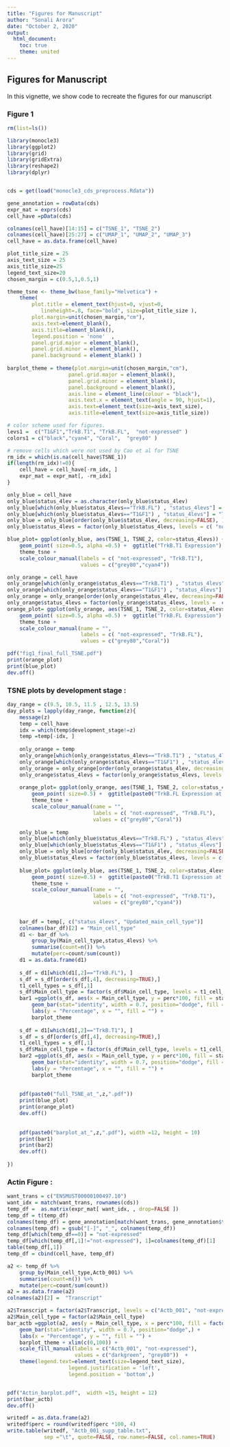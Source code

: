 ```yaml
---
title: "Figures for Manuscript"
author: "Sonali Arora"
date: "October 2, 2020"
output: 
  html_document:
    toc: true
    theme: united
---
```


## Figures for Manuscript

In this vignette, we show code to recreate the figures for our manuscript

### Figure 1

```r

rm(list=ls())

library(monocle3)
library(ggplot2)
library(grid)
library(gridExtra)
library(reshape2)
library(dplyr)


cds = get(load("monocle3_cds_preprocess.Rdata"))

gene_annotation = rowData(cds)
expr_mat = exprs(cds)
cell_have =pData(cds)

colnames(cell_have)[14:15] = c("TSNE_1", "TSNE_2")
colnames(cell_have)[25:27] = c("UMAP_1", "UMAP_2", "UMAP_3")
cell_have = as.data.frame(cell_have)

plot_title_size = 25
axis_text_size = 25
axis_title_size=25
legend_text_size=20
chosen_margin = c(0.5,1,0.5,1)

theme_tsne <- theme_bw(base_family="Helvetica") +
    theme(
        plot.title = element_text(hjust=0, vjust=0, 
           lineheight=.8, face="bold", size=plot_title_size ),
        plot.margin=unit(chosen_margin,"cm"), 
        axis.text=element_blank(),  
        axis.title=element_blank(), 
        legend.position = 'none'  , 
        panel.grid.major = element_blank(), 
        panel.grid.minor = element_blank(),
        panel.background = element_blank() )
        
barplot_theme = theme(plot.margin=unit(chosen_margin,"cm"),
                    panel.grid.major = element_blank(), 
                    panel.grid.minor = element_blank(),
                    panel.background = element_blank(), 
                    axis.line = element_line(colour = "black"), 
                    axis.text.x = element_text(angle = 90, hjust=1), 
                    axis.text=element_text(size=axis_text_size),
                    axis.title=element_text(size=axis_title_size))

# color scheme used for figures. 
levs1 =  c("T1&F1","TrkB.T1", "TrkB.FL",  "not-expressed" )
colors1 = c("black","cyan4", "Coral",  "grey80" )

# remove cells which were not used by Cao et al for TSNE 
rm_idx = which(is.na(cell_have$TSNE_1))
if(length(rm_idx)!=0){
    cell_have = cell_have[-rm_idx, ]
    expr_mat = expr_mat[, -rm_idx]
}

only_blue = cell_have
only_blue$status_4lev = as.character(only_blue$status_4lev)
only_blue[which(only_blue$status_4levs=="TrkB.FL") , "status_4levs"] = "not-expressed"
only_blue[which(only_blue$status_4levs=="T1&F1") , "status_4levs"] = "TrkB.T1"
only_blue = only_blue[order(only_blue$status_4lev, decreasing=FALSE), ]
only_blue$status_4levs = factor(only_blue$status_4levs, levels = c( "not-expressed", "TrkB.T1"))

blue_plot= ggplot(only_blue, aes(TSNE_1, TSNE_2, color=status_4levs)) +
    geom_point( size=0.5, alpha =0.5) +  ggtitle("TrkB.T1 Expression") +
    theme_tsne +
    scale_colour_manual(labels = c( "not-expressed", "TrkB.T1"),
                        values = c("grey80","cyan4")) 

only_orange = cell_have
only_orange[which(only_orange$status_4levs=="TrkB.T1") , "status_4levs"] = "not-expressed"
only_orange[which(only_orange$status_4levs=="T1&F1") , "status_4levs"] = "TrkB.FL"
only_orange = only_orange[order(only_orange$status_4lev, decreasing=FALSE), ]
only_orange$status_4levs = factor(only_orange$status_4levs, levels =  c( "not-expressed", "TrkB.FL"))
orange_plot= ggplot(only_orange, aes(TSNE_1, TSNE_2, color=status_4levs)) +
    geom_point( size=0.5, alpha =0.5) +  ggtitle("TrkB.FL Expression") +
    theme_tsne +
    scale_colour_manual(name = "",
                        labels = c( "not-expressed", "TrkB.FL"),
                        values = c("grey80","Coral")) 

pdf("fig1_final_full_TSNE.pdf")
print(orange_plot)
print(blue_plot)
dev.off()
```

### TSNE plots by development stage : 

```r
day_range = c(9.5, 10.5, 11.5 , 12.5, 13.5)
day_plots = lapply(day_range, function(z){
    message(z)
    temp = cell_have
    idx = which(temp$development_stage!=z) 
    temp =temp[-idx, ]
    
    only_orange = temp
    only_orange[which(only_orange$status_4levs=="TrkB.T1") , "status_4levs"] = "not-expressed"
    only_orange[which(only_orange$status_4levs=="T1&F1") , "status_4levs"] = "TrkB.FL"
    only_orange = only_orange[order(only_orange$status_4lev, decreasing=FALSE), ]
    only_orange$status_4levs = factor(only_orange$status_4levs, levels =  c( "not-expressed", "TrkB.FL"))
    
    orange_plot= ggplot(only_orange, aes(TSNE_1, TSNE_2, color=status_4levs)) +
        geom_point( size=0.5) +  ggtitle(paste0("TrkB.FL Expression at ", z)) +
        theme_tsne +
        scale_colour_manual(name = "",
                            labels = c( "not-expressed", "TrkB.FL"),
                            values = c("grey80","Coral")) 
    
    only_blue = temp
    only_blue[which(only_blue$status_4levs=="TrkB.FL") , "status_4levs"] = "not-expressed"
    only_blue[which(only_blue$status_4levs=="T1&F1") , "status_4levs"] = "TrkB.T1"
    only_blue = only_blue[order(only_blue$status_4lev, decreasing=FALSE), ]
    only_blue$status_4levs = factor(only_blue$status_4levs, levels = c( "not-expressed", "TrkB.T1"))
    
    blue_plot= ggplot(only_blue, aes(TSNE_1, TSNE_2, color=status_4levs)) +
        geom_point( size=0.5) +  ggtitle(paste0("TrkB.T1 Expression at ", z)) +
        theme_tsne +
        scale_colour_manual(name = "",
                            labels = c( "not-expressed", "TrkB.T1"),
                            values = c("grey80","cyan4")) 
        
    
    bar_df = temp[, c("status_4levs", "Updated_main_cell_type")]
    colnames(bar_df)[2] = "Main_cell_type"
    d1 <- bar_df %>% 
        group_by(Main_cell_type,status_4levs) %>% 
        summarise(count=n()) %>% 
        mutate(perc=count/sum(count))
    d1 = as.data.frame(d1)
    
    s_df = d1[which(d1[,2]=="TrkB.FL"), ]
    s_df = s_df[order(s_df[,4], decreasing=TRUE),]
    t1_cell_types = s_df[,1]
    s_df$Main_cell_type = factor(s_df$Main_cell_type, levels = t1_cell_types)
    bar1 =ggplot(s_df, aes(x = Main_cell_type, y = perc*100, fill = status_4levs)) +
        geom_bar(stat="identity", width = 0.7, position="dodge", fill = "Coral") +
        labs(y = "Percentage", x = "", fill = "") + 
        barplot_theme
    
    s_df = d1[which(d1[,2]=="TrkB.T1"), ]
    s_df = s_df[order(s_df[,4], decreasing=TRUE),]
    t1_cell_types = s_df[,1]
    s_df$Main_cell_type = factor(s_df$Main_cell_type, levels = t1_cell_types)
    bar2 =ggplot(s_df, aes(x = Main_cell_type, y = perc*100, fill = status_4levs)) +
        geom_bar(stat="identity", width = 0.7, position="dodge", fill = "cyan4") +
        labs(y = "Percentage", x = "", fill = "") +
        barplot_theme
    
    
    pdf(paste0("full_TSNE_at_",z,".pdf"))
    print(blue_plot)
    print(orange_plot)
    dev.off()
    
    
    pdf(paste0("barplot_at_",z,".pdf"), width =12, height = 10)
    print(bar1)
    print(bar2)
    dev.off()
    
})
```

### Actin Figure :

```r
want_trans = c("ENSMUST00000100497.10") 
want_idx = match(want_trans, rownames(cds))
temp_df =  as.matrix(expr_mat[ want_idx, , drop=FALSE ])
temp_df = t(temp_df)
colnames(temp_df) = gene_annotation[match(want_trans, gene_annotation$transcript_id), "transcript_name"]
colnames(temp_df) = gsub("[-]", "_", colnames(temp_df))
temp_df[which(temp_df==0)] = "not-expressed"
temp_df[which(temp_df[,1]!="not-expressed"), 1]=colnames(temp_df)[1] 
table(temp_df[,1])
temp_df = cbind(cell_have, temp_df)

a2 <- temp_df %>% 
    group_by(Main_cell_type,Actb_001) %>% 
    summarise(count=n()) %>% 
    mutate(perc=count/sum(count))
a2 = as.data.frame(a2)
colnames(a2)[2] =  "Transcript"

a2$Transcript = factor(a2$Transcript, levels = c("Actb_001", "not-expressed"))
a2$Main_cell_type = factor(a2$Main_cell_type)
bar_actb =ggplot(a2, aes(y = Main_cell_type, x = perc*100, fill = factor(Transcript))) +
    geom_bar(stat="identity", width = 0.7, position="dodge",) +
    labs(x = "Percentage", y = "", fill = "") +
    barplot_theme + xlim(c(0,100)) +
    scale_fill_manual(labels = c("Actb_001", "not-expressed"),
                      values = c("darkgreen", "grey80"))  +
    theme(legend.text=element_text(size=legend_text_size),
                    legend.justification = 'left',
                    legend.position = 'bottom',)


pdf("Actin_barplot.pdf",  width =15, height = 12)
print(bar_actb)
dev.off()

writedf = as.data.frame(a2)
writedf$perc = round(writedf$perc *100, 4)
write.table(writedf, "Actb_001_supp_table.txt", 
            sep ="\t", quote=FALSE, row.names=FALSE, col.names=TRUE)
```
